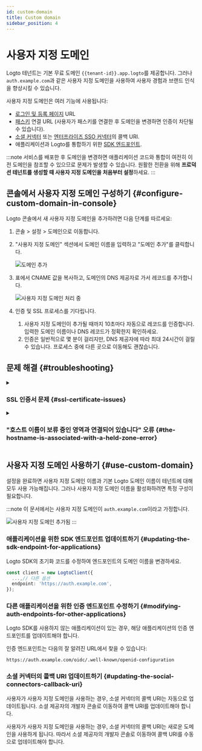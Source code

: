 ```yaml
---
id: custom-domain
title: Custom domain
sidebar_position: 4
---
```


# 사용자 지정 도메인

Logto 테넌트는 기본 무료 도메인 `{{tenant-id}}.app.logto`를 제공합니다. 그러나 `auth.example.com`과 같은 사용자 지정 도메인을 사용하여 사용자 경험과 브랜드 인식을 향상시킬 수 있습니다.

사용자 지정 도메인은 여러 기능에 사용됩니다:

- [로그인 및 등록 페이지](/end-user-flows/sign-up-and-sign-in) URL
- [패스키](/end-user-flows/mfa/webauthn) 연결 URL (사용자가 패스키를 연결한 후 도메인을 변경하면 인증이 차단될 수 있습니다).
- [소셜 커넥터](/connectors/social-connectors) 또는 [엔터프라이즈 SSO 커넥터](/connectors/enterprise-connectors)의 콜백 URI.
- 애플리케이션과 Logto를 통합하기 위한 [SDK 엔드포인트](/integrate-logto/application-data-structure#openid-provider-configuration-endpoint).

:::note
서비스를 배포한 후 도메인을 변경하면 애플리케이션 코드와 통합이 여전히 이전 도메인을 참조할 수 있으므로 문제가 발생할 수 있습니다. 원활한 전환을 위해 **프로덕션 테넌트를 생성할 때 사용자 지정 도메인을 처음부터 설정**하세요.
:::

## 콘솔에서 사용자 지정 도메인 구성하기 \{#configure-custom-domain-in-console}

Logto 콘솔에서 새 사용자 지정 도메인을 추가하려면 다음 단계를 따르세요:

1. <CloudLink to="/tenant-settings/domains">콘솔 > 설정 > 도메인</CloudLink>으로 이동합니다.
2. "사용자 지정 도메인" 섹션에서 도메인 이름을 입력하고 "도메인 추가"를 클릭합니다.

   ![도메인 추가](./assets/custom-domain-section.jpeg)

3. 표에서 CNAME 값을 복사하고, 도메인의 DNS 제공자로 가서 레코드를 추가합니다.

   ![사용자 지정 도메인 처리 중](./assets/custom-domain-processing.jpeg)

4. 인증 및 SSL 프로세스를 기다립니다.
   1. 사용자 지정 도메인이 추가될 때까지 10초마다 자동으로 레코드를 인증합니다. 입력한 도메인 이름이나 DNS 레코드가 정확한지 확인하세요.
   2. 인증은 일반적으로 몇 분이 걸리지만, DNS 제공자에 따라 최대 24시간이 걸릴 수 있습니다. 프로세스 중에 다른 곳으로 이동해도 괜찮습니다.

## 문제 해결 \{#troubleshooting}

<details>
<summary>

### SSL 인증서 문제 \{#ssl-certificate-issues}

</summary>

사용자 지정 도메인을 설정할 때 SSL 인증서 문제가 발생하면, 이는 DNS 구성의 CAA 레코드와 관련이 있을 수 있습니다. CAA 레코드는 도메인에 대한 인증서를 발급할 수 있는 인증 기관 (CA)을 지정합니다.

CAA 레코드와 관련된 SSL 인증서 문제를 해결하려면 [Cloudflare의 문서](https://developers.cloudflare.com/ssl/edge-certificates/caa-records/)를 참조하세요.

</details>

<details>
<summary>

### "호스트 이름이 보류 중인 영역과 연결되어 있습니다" 오류 \{#the-hostname-is-associated-with-a-held-zone-error}

</summary>

사용자 지정 도메인을 추가할 때 "호스트 이름이 보류 중인 영역과 연결되어 있습니다. 소유자에게 연락하여 보류를 해제하십시오"라는 오류 메시지가 나타나면, 해당 도메인이 이미 Cloudflare 영역에 있으며 "Zone Hold" 상태로 설정되어 있음을 의미합니다. 자세한 내용은 [Cloudflare 문서](https://developers.cloudflare.com/fundamentals/setup/account/account-security/zone-holds/)를 참조하세요.

이 문제를 해결하려면 영역 보류를 해제해야 합니다. Cloudflare에서 영역 보류를 해제하는 방법에 대한 지침은 위의 링크를 참조하세요.

</details>

## 사용자 지정 도메인 사용하기 \{#use-custom-domain}

설정을 완료하면 사용자 지정 도메인 이름과 기본 Logto 도메인 이름이 테넌트에 대해 모두 사용 가능해집니다. 그러나 사용자 지정 도메인 이름을 활성화하려면 특정 구성이 필요합니다.

:::note
이 문서에서는 사용자 지정 도메인이 `auth.example.com`이라고 가정합니다.

![사용자 지정 도메인 추가됨](./assets/custom-domain-added.jpeg)
:::

### 애플리케이션을 위한 SDK 엔드포인트 업데이트하기 \{#updating-the-sdk-endpoint-for-applications}

Logto SDK의 초기화 코드를 수정하여 엔드포인트의 도메인 이름을 변경하세요.

```typescript
const client = new LogtoClient({
  ...,// 다른 옵션
  endpoint: 'https://auth.example.com',
});
```

### 다른 애플리케이션을 위한 인증 엔드포인트 수정하기 \{#modifying-auth-endpoints-for-other-applications}

Logto SDK를 사용하지 않는 애플리케이션이 있는 경우, 해당 애플리케이션의 인증 엔드포인트를 업데이트해야 합니다.

인증 엔드포인트는 다음의 잘 알려진 URL에서 찾을 수 있습니다:

```
https://auth.example.com/oidc/.well-known/openid-configuration
```

### 소셜 커넥터의 콜백 URI 업데이트하기 \{#updating-the-social-connectors-callback-uri}

사용자가 사용자 지정 도메인을 사용하는 경우, 소셜 커넥터의 콜백 URI는 자동으로 업데이트됩니다. 소셜 제공자의 개발자 콘솔로 이동하여 콜백 URI를 업데이트해야 합니다.

사용자가 사용자 지정 도메인을 사용하는 경우, 소셜 커넥터의 콜백 URI는 새로운 도메인을 사용하게 됩니다. 따라서 소셜 제공자의 개발자 콘솔로 이동하여 콜백 URI를 수동으로 업데이트해야 합니다.
